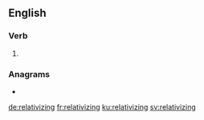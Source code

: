 ==English==

===Verb===
{{head|en|present participle}}

# {{present participle of|relativize|lang=en|nocat=1}}

===Anagrams===
* {{l|en|revitalizing}}

[[de:relativizing]]
[[fr:relativizing]]
[[ku:relativizing]]
[[sv:relativizing]]